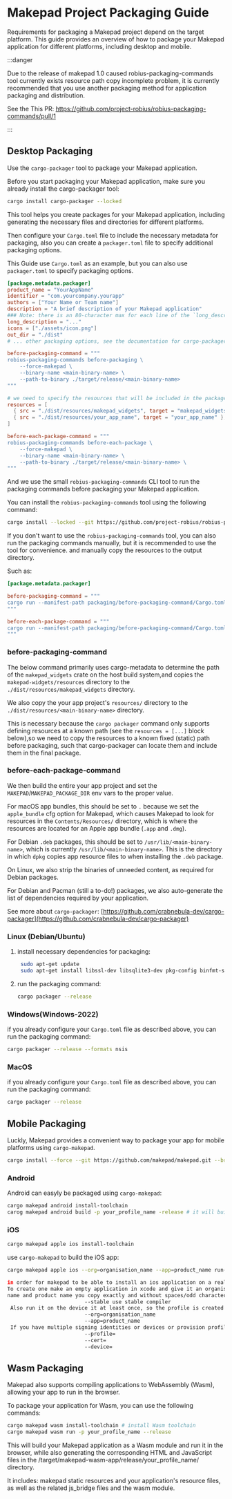 # Makepad Project Packaging Guide

Requirements for packaging a Makepad project depend on the target platform. This guide provides an overview of how to package your Makepad application for different platforms, including desktop and mobile.

:::danger

Due to the release of makepad 1.0 caused robius-packaging-commands tool currently exists resource path copy incomplete problem, it is currently recommended that you use another packaging method for application packaging and distribution. 

See the This PR: https://github.com/project-robius/robius-packaging-commands/pull/1

:::

## Desktop Packaging

Use the `cargo-packager` tool to package your Makepad application.

Before you start packaging your Makepad application, make sure you already install the cargo-packager tool:

```bash
cargo install cargo-packager --locked
```

This tool helps you create packages for your Makepad application, including generating the necessary files and directories for different platforms.

Then configure your `Cargo.toml` file to include the necessary metadata for packaging, also you can create a `packager.toml` file to specify additional packaging options.

This Guide use `Cargo.toml` as an example, but you can also use `packager.toml` to specify packaging options.

```toml
[package.metadata.packager]
product_name = "YourAppName"
identifier = "com.yourcompany.yourapp"
authors = ["Your Name or Team name"]
description = "A brief description of your Makepad application"
### Note: there is an 80-character max for each line of the `long_description`.
long_description = "..."
icons = ["./assets/icon.png"]
out_dir = "./dist"
# ... other packaging options, see the documentation for cargo-packager for more details.

before-packaging-command = """
robius-packaging-commands before-packaging \
    --force-makepad \
    --binary-name <main-binary-name> \
    --path-to-binary ./target/release/<main-binary-name>
"""

# we need to specify the resources that will be included in the package, the packager will copy them to the output directory.
resources = [
  { src = "./dist/resources/makepad_widgets", target = "makepad_widgets" },
  { src = "./dist/resources/your_app_name", target = "your_app_name" },
]

before-each-package-command = """
robius-packaging-commands before-each-package \
    --force-makepad \
    --binary-name <main-binary-name> \
    --path-to-binary ./target/release/<main-binary-name> \
"""

```

And we use the small `robius-packaging-commands` CLI tool to run the packaging commands before packaging your Makepad application.

You can install the `robius-packaging-commands` tool using the following command:

```bash
cargo install --locked --git https://github.com/project-robius/robius-packaging-commands.git
```
If you don't want to use the `robius-packaging-commands` tool, you can also run the packaging commands manually, but it is recommended to use the tool for convenience.
and manually copy the resources to the output directory.

Such as:

```toml
[package.metadata.packager]

before-packaging-command = """
cargo run --manifest-path packaging/before-packaging-command/Cargo.toml before-packaging
"""

before-each-package-command = """
cargo run --manifest-path packaging/before-packaging-command/Cargo.toml before-each-package
"""

```

### before-packaging-command

The below command primarily uses cargo-metadata to determine the path of the `makepad_widgets` crate on the host build system,and copies the `makepad-widgets/resources` directory to the `./dist/resources/makepad_widgets` directory.

We also copy the your app project's `resources/` directory to the `./dist/resources/<main-binary-name>` directory.

This is necessary because the `cargo packager` command only supports defining resources at a known path
(see the `resources = [...]` block below),so we need to copy the resources to a known fixed (static) path before packaging, such that cargo-packager can locate them and include them in the final package.

### before-each-package-command

We then build the entire your app project and set the `MAKEPAD`/`MAKEPAD_PACKAGE_DIR` env vars to the proper value.

For macOS app bundles, this should be set to `.` because we set the `apple_bundle` cfg option for Makepad, which causes Makepad to look for resources in the `Contents/Resources/` directory,
which is where the resources are located for an Apple app bundle (`.app` and `.dmg`).

For Debian `.deb` packages, this should be set to `/usr/lib/<main-binary-name>`, which is currently `/usr/lib/<main-binary-name>`.
This is the directory in which `dpkg` copies app resource files to when installing the `.deb` package.

On Linux, we also strip the binaries of unneeded content, as required for Debian packages.

For Debian and Pacman (still a to-do!) packages, we also auto-generate the list of dependencies required by your application.


See more about `cargo-packager`: [https://github.com/crabnebula-dev/cargo-packager](https://github.com/crabnebula-dev/cargo-packager)

### Linux (Debian/Ubuntu)

1. install necessary dependencies for packaging:
   ```bash
    sudo apt-get update
    sudo apt-get install libssl-dev libsqlite3-dev pkg-config binfmt-support libxcursor-dev libx11-dev libasound2-dev libpulse-dev
   ```

2. run the packaging command:
   ```bash
   cargo packager --release
   ```

### Windows(Windows-2022)

if you already configure your `Cargo.toml` file as described above, you can run the packaging command:

```bash
cargo packager --release --formats nsis
```

### MacOS

if you already configure your `Cargo.toml` file as described above, you can run the packaging command:

```bash
cargo packager --release
```

## Mobile Packaging

Luckly, Makepad provides a convenient way to package your app for mobile platforms using `cargo-makepad`.

```bash
cargo install --force --git https://github.com/makepad/makepad.git --branch dev cargo-makepad
```

### Android

Android can easyly be packaged using `cargo-makepad`:

```bash
cargo makepad android install-toolchain
carog makepad android build -p your_profile_name -release # it will build the apk, then you can install it on your device or emulator.
```


### iOS

```bash
cargo makepad apple ios install-toolchain
```

use `cargo-makepad` to build the iOS app:
```bash
cargo makepad apple ios --org=organisation_name --app=product_name run-sim/run-device -p your_profile_name --release

in order for makepad to be able to install an ios application on a real device a provisioning profile is needed. 
To create one make an empty application in xcode and give it an organisation
name and product name you copy exactly and without spaces/odd characters into --org=x and --app=x
                         --stable use stable compiler
 Also run it on the device it at least once, so the profile is created
                         --org=organisation_name
                         --app=product_name
 If you have multiple signing identities or devices or provision profiles you might have to set it explicitly
                         --profile=
                         --cert=
                         --device=
```

## Wasm Packaging

Makepad also supports compiling applications to WebAssembly (Wasm), allowing your app to run in the browser.

To package your application for Wasm, you can use the following commands:

```bash
cargo makepad wasm install-toolchain # install Wasm toolchain
cargo makepad wasm run -p your_profile_name --release
```

This will build your Makepad application as a Wasm module and run it in the browser, while also generating the corresponding HTML and JavaScript files in the /target/makepad-wasm-app/release/your_profile_name/ directory.

It includes: makepad static resources and your application's resource files, as well as the related js_bridge files and the wasm module.
